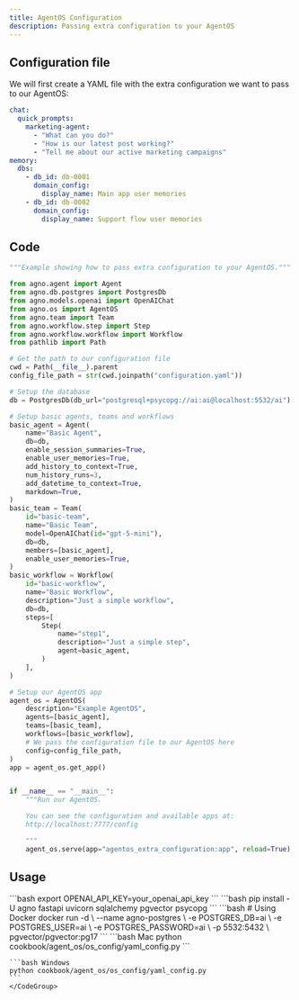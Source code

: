 ```yaml
---
title: AgentOS Configuration
description: Passing extra configuration to your AgentOS
---
```


## Configuration file

We will first create a YAML file with the extra configuration we want to pass to our AgentOS:

```yaml configuration.yaml
chat:
  quick_prompts:
    marketing-agent:
      - "What can you do?"
      - "How is our latest post working?"
      - "Tell me about our active marketing campaigns"
memory:
  dbs:
    - db_id: db-0001
      domain_config:
        display_name: Main app user memories
    - db_id: db-0002
      domain_config:
        display_name: Support flow user memories
```

## Code

```python cookbook/agent_os/os_config/yaml_config.py
"""Example showing how to pass extra configuration to your AgentOS."""

from agno.agent import Agent
from agno.db.postgres import PostgresDb
from agno.models.openai import OpenAIChat
from agno.os import AgentOS
from agno.team import Team
from agno.workflow.step import Step
from agno.workflow.workflow import Workflow
from pathlib import Path

# Get the path to our configuration file
cwd = Path(__file__).parent
config_file_path = str(cwd.joinpath("configuration.yaml"))

# Setup the database
db = PostgresDb(db_url="postgresql+psycopg://ai:ai@localhost:5532/ai")

# Setup basic agents, teams and workflows
basic_agent = Agent(
    name="Basic Agent",
    db=db,
    enable_session_summaries=True,
    enable_user_memories=True,
    add_history_to_context=True,
    num_history_runs=3,
    add_datetime_to_context=True,
    markdown=True,
)
basic_team = Team(
    id="basic-team",
    name="Basic Team",
    model=OpenAIChat(id="gpt-5-mini"),
    db=db,
    members=[basic_agent],
    enable_user_memories=True,
)
basic_workflow = Workflow(
    id="basic-workflow",
    name="Basic Workflow",
    description="Just a simple workflow",
    db=db,
    steps=[
        Step(
            name="step1",
            description="Just a simple step",
            agent=basic_agent,
        )
    ],
)

# Setup our AgentOS app
agent_os = AgentOS(
    description="Example AgentOS",
    agents=[basic_agent],
    teams=[basic_team],
    workflows=[basic_workflow],
    # We pass the configuration file to our AgentOS here
    config=config_file_path,
)
app = agent_os.get_app()


if __name__ == "__main__":
    """Run our AgentOS.

    You can see the configuration and available apps at:
    http://localhost:7777/config

    """
    agent_os.serve(app="agentos_extra_configuration:app", reload=True)
```

## Usage

<Steps>
  <Snippet file="create-venv-step.mdx" />

  <Step title="Set Environment Variables">
    ```bash
    export OPENAI_API_KEY=your_openai_api_key
    ```
  </Step>

  <Step title="Install libraries">
    ```bash
    pip install -U agno fastapi uvicorn sqlalchemy pgvector psycopg
    ```
  </Step>

  <Step title="Setup PostgreSQL Database">
    ```bash
    # Using Docker
    docker run -d \
      --name agno-postgres \
      -e POSTGRES_DB=ai \
      -e POSTGRES_USER=ai \
      -e POSTGRES_PASSWORD=ai \
      -p 5532:5432 \
      pgvector/pgvector:pg17
    ```
  </Step>

  <Step title="Run Example">
    <CodeGroup>
    ```bash Mac
    python cookbook/agent_os/os_config/yaml_config.py
    ```

    ```bash Windows
    python cookbook/agent_os/os_config/yaml_config.py
    ```
    </CodeGroup>
  </Step>
</Steps>
